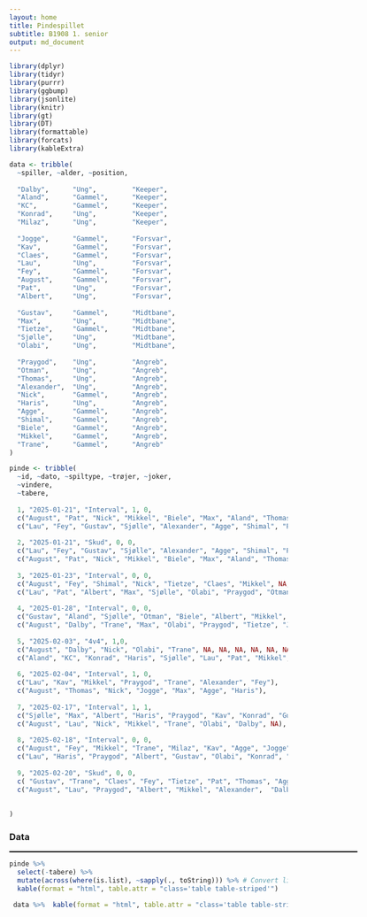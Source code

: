 ```yaml
---
layout: home
title: Pindespillet
subtitle: B1908 1. senior
output: md_document
---
```



```r
library(dplyr)
library(tidyr)
library(purrr)
library(ggbump)
library(jsonlite)
library(knitr)
library(gt)
library(DT)
library(formattable)
library(forcats)
library(kableExtra)
```


```r


data <- tribble(
  ~spiller, ~alder, ~position, 
  
  "Dalby",      "Ung",         "Keeper",
  "Aland",      "Gammel",      "Keeper",
  "KC",         "Gammel",      "Keeper",
  "Konrad",     "Ung",         "Keeper",
  "Milaz",      "Ung",         "Keeper",
  
  "Jogge",      "Gammel",      "Forsvar",
  "Kav",        "Gammel",      "Forsvar",
  "Claes",      "Gammel",      "Forsvar",
  "Lau",        "Ung",         "Forsvar",
  "Fey",        "Gammel",      "Forsvar",
  "August",     "Gammel",      "Forsvar",
  "Pat",        "Ung",         "Forsvar",
  "Albert",     "Ung",         "Forsvar",
  
  "Gustav",     "Gammel",      "Midtbane",
  "Max",        "Ung",         "Midtbane",
  "Tietze",     "Gammel",      "Midtbane",
  "Sjølle",     "Ung",         "Midtbane",
  "Olabi",      "Ung",         "Midtbane",
  
  "Praygod",    "Ung",         "Angreb",
  "Otman",      "Ung",         "Angreb",
  "Thomas",     "Ung",         "Angreb",
  "Alexander",  "Ung",         "Angreb",
  "Nick",       "Gammel",      "Angreb",
  "Haris",      "Ung",         "Angreb",
  "Agge",       "Gammel",      "Angreb",
  "Shimal",     "Gammel",      "Angreb",
  "Biele",      "Gammel",      "Angreb",
  "Mikkel",     "Gammel",      "Angreb",
  "Trane",      "Gammel",      "Angreb"
)

pinde <- tribble(
  ~id, ~dato, ~spiltype, ~trøjer, ~joker, 
  ~vindere, 
  ~tabere,
  
  1, "2025-01-21", "Interval", 1, 0, 
  c("August", "Pat", "Nick", "Mikkel", "Biele", "Max", "Aland", "Thomas", "Trane", "Albert", NA),
  c("Lau", "Fey", "Gustav", "Sjølle", "Alexander", "Agge", "Shimal", "Praygod", "Otman", "Olabi", "Dalby"),
  
  2, "2025-01-21", "Skud", 0, 0, 
  c("Lau", "Fey", "Gustav", "Sjølle", "Alexander", "Agge", "Shimal", "Praygod", "Otman", "Olabi", "Dalby"),
  c("August", "Pat", "Nick", "Mikkel", "Biele", "Max", "Aland", "Thomas", "Trane", "Albert", NA),
  
  3, "2025-01-23", "Interval", 0, 0, 
  c("August", "Fey", "Shimal", "Nick", "Tietze", "Claes", "Mikkel", NA, NA),
  c("Lau", "Pat", "Albert", "Max", "Sjølle", "Olabi", "Praygod", "Otman", "Thomas"),
  
  4, "2025-01-28", "Interval", 0, 0,
  c("Gustav", "Aland", "Sjølle", "Otman", "Biele", "Albert", "Mikkel", "Lau", "Shimal", "Agge", "Fey", "Thomas"),
  c("August", "Dalby", "Trane", "Max", "Olabi", "Praygod", "Tietze", "Jogge", "Pat", "Alexander", "Claes", NA),
  
  5, "2025-02-03", "4v4", 1,0,
  c("August", "Dalby", "Nick", "Olabi", "Trane", NA, NA, NA, NA, NA, NA, NA, NA, NA, NA),
  c("Aland", "KC", "Konrad", "Haris", "Sjølle", "Lau", "Pat", "Mikkel", "Shimal", "Alexander", "Thomas", "Claes", "Kav", "Praygod", "Albert"),
  
  6, "2025-02-04", "Interval", 1, 0,
  c("Lau", "Kav", "Mikkel", "Praygod", "Trane", "Alexander", "Fey"),
  c("August", "Thomas", "Nick", "Jogge", "Max", "Agge", "Haris"),
  
  7, "2025-02-17", "Interval", 1, 1,
  c("Sjølle", "Max", "Albert", "Haris", "Praygod", "Kav", "Konrad", "Gustav"),
  c("August", "Lau", "Nick", "Mikkel", "Trane", "Olabi", "Dalby", NA),
  
  8, "2025-02-18", "Interval", 0, 0,
  c("August", "Fey", "Mikkel", "Trane", "Milaz", "Kav", "Agge", "Jogge", "Tietze"),
  c("Lau", "Haris", "Praygod", "Albert", "Gustav", "Olabi", "Konrad", "Max", NA),
  
  9, "2025-02-20", "Skud", 0, 0,
  c( "Gustav", "Trane", "Claes", "Fey", "Tietze", "Pat", "Thomas", "Agge", "Konrad"),
  c("August", "Lau", "Praygod", "Albert", "Mikkel", "Alexander",  "Dalby", "Aland", NA)
  
  
)

```



### Data
<div style="border-left: 630px solid black; height: 2px;"></div>

```r
pinde %>%
  select(-tabere) %>%
  mutate(across(where(is.list), ~sapply(., toString))) %>% # Convert list columns to strings
  kable(format = "html", table.attr = "class='table table-striped'")
```

```r
 data %>%  kable(format = "html", table.attr = "class='table table-striped'")
```



